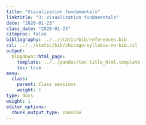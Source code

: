 ```yaml
---
title: "Visualization fundamentals"
linktitle: "3: Visualization fundamentals"
date: "2020-01-23"
class_date: "2020-01-23"
citeproc: false
bibliography: ../../static/bib/references.bib
csl: ../../static/bib/chicago-syllabus-no-bib.csl
output:
  blogdown::html_page:
    template: ../../pandoc/toc-title_html.template
    toc: true
menu:
  class:
    parent: Class sessions
    weight: 1
type: docs
weight: 1
editor_options:
  chunk_output_type: console
---
```

